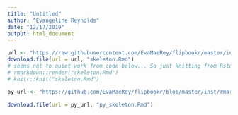 ```yaml
---
title: "Untitled"
author: "Evangeline Reynolds"
date: "12/17/2019"
output: html_document
---
```


```r
url <- "https://raw.githubusercontent.com/EvaMaeRey/flipbookr/master/inst/rmarkdown/templates/template-name/skeleton/skeleton.Rmd"
download.file(url = url, "skeleton.Rmd")
# seems not to quiet work from code below... So just knitting from Rstudio for now.
# rmarkdown::render("skeleton.Rmd")
# knitr::knit("skeleton.Rmd")

py_url <- "https://github.com/EvaMaeRey/flipbookr/blob/master/inst/rmarkdown/templates/python-flipbook/skeleton/skeleton.Rmd"

download.file(url = py_url, "py_skeleton.Rmd")
```
